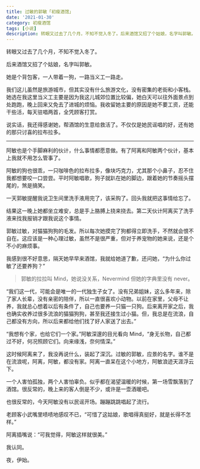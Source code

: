 ```yaml
---
title: 过敏的郭敏「初瘦酒馆」
date: '2021-01-30'
category: 初瘦酒馆
tags: [小说]
description: 转眼又过去了几个月，不知不觉入冬了。后来酒馆又招了个姑娘，名字叫郭敏。
---
```


转眼又过去了几个月，不知不觉入冬了。

后来酒馆又招了个姑娘，名字叫郭敏。

她是个背包客，一人带着一狗，一路当义工一路走。

我们这儿虽然是旅游城市，但其实没有什么旅游文化，没有密集的老街和小客栈。她选在我这里当义工主要是因为我这儿城郊位置比较偏，她白天可以往外面景点到处跑跑，晚上回来又免去了进城的烦恼。我收留她主要的原因是她不要工资，还能干些活，每天驻唱两首，全凭顾客打赏。

说实话，我还得感谢她，帮酒馆的生意给救活了。不仅仅是她民谣唱的好，还有她的那只讨喜的拉布拉多。

---

阿敏也是个手脚麻利的伙计，什么事情都愿意做。有了阿离和阿敏两个伙计，基本上我就不用怎么管事了。

阿敏的狗也很乖，一只咖啡色的拉布拉多，像块巧克力，尤其那个小鼻子，忍不住我都想要咬一口尝尝。平时阿敏唱歌，狗子就趴在她的脚边，跟着她的节奏摇头摆尾的，煞是搞笑。

一天郭敏提醒我说卫生间里洗手液用完了，该采购了。回头我就把这事情给忘了。

结果这一晚上她都坐立难安，总是手上胳膊上挠来挠去。第二天伙计阿离买了洗手液来找我报销才跟我说这个事情。

郭敏过敏，对猫猫狗狗的毛发。所以每次她摸完了狗都得立即洗手，不然就会恨不自在。这应该是一种心理过敏，虽然不是很严重，但对于养宠物的她来说，还是个不小的麻烦事。

我感到很不好意思，隔天她早早来酒馆，我就给她道了歉，还问她，“为什么你过敏了还要养狗？”

> 郭敏的拉拉叫 Mind，她说没关系，Nevermind 但她的字典里没有 never。

“我们这一代，可能会是唯一的一代独生子女了。没有兄弟姐妹，这么多年来，除了家人长辈，没有亲密的陪伴，所以一直很喜欢小动物。以前在家里，父母不让养，我就总心想着以后有条件了，自己也要养一只猫一只狗。后来离开家之后，我也确实收养过很多流浪的猫猫狗狗，甚至我还接生过小猫。但，我总是在流浪，自己都没有方向，所以后来都给他们找了好人家送了出去。”

“我想有个家，也给它们一个家。”阿敏深邃的目光看向 Mind，“身无长物，自己都过不好，何况照顾它们。向来缘浅，奈何情深。”

这时候阿离来了，我没再说什么，装起了深沉。过敏的郭敏，应景的名字。谁不是在流浪呢，阿离，阿敏，都没有家。阿离一直呆在这个小地方，阿敏浪迹天涯浮云下。

一个人害怕孤独，两个人害怕辜负。似乎都在渴望温暖的时候，第一场雪飘落到了酒馆。很反常的，晚上来的客人倒是不少，或许是一壶酒暖吧。

也很反常的，今天阿敏没有以民谣开场。蹦蹦跳跳唱起了流行。

老顾客小武嘴里啧啧地感叹不已，“可惜了这姑娘，歌唱得真挺好，就是长得不怎样。”

阿离插嘴说：“可我觉得，阿敏这样就很美。”

我认同。

夜，伊始。
